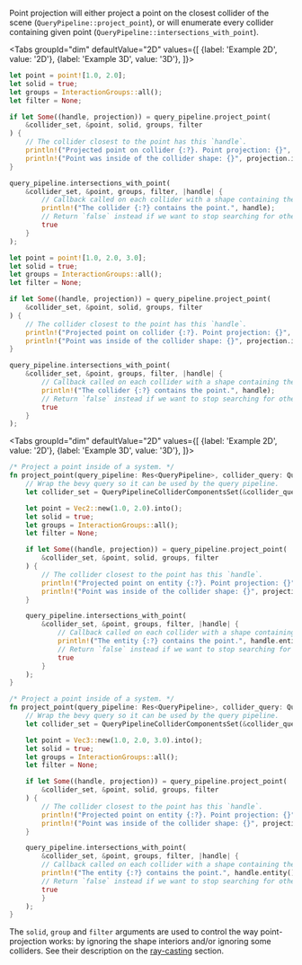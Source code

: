 

Point projection will either project a point on the closest collider of the scene (`QueryPipeline::project_point`),
or will enumerate every collider containing given point (`QueryPipeline::intersections_with_point`).

<rapier>

<Tabs
    groupId="dim"
    defaultValue="2D"
    values={[
        {label: 'Example 2D', value: '2D'},
        {label: 'Example 3D', value: '3D'},
    ]}>
<TabItem value="2D">

```rust
let point = point![1.0, 2.0];
let solid = true;
let groups = InteractionGroups::all();
let filter = None;

if let Some((handle, projection)) = query_pipeline.project_point(
    &collider_set, &point, solid, groups, filter
) {
    // The collider closest to the point has this `handle`.
    println!("Projected point on collider {:?}. Point projection: {}", handle, projection.point);
    println!("Point was inside of the collider shape: {}", projection.is_inside);
}

query_pipeline.intersections_with_point(
    &collider_set, &point, groups, filter, |handle| {
        // Callback called on each collider with a shape containing the point.
        println!("The collider {:?} contains the point.", handle);
        // Return `false` instead if we want to stop searching for other colliders containing this point.
        true
    }
);
```

</TabItem>
<TabItem value="3D">

```rust
let point = point![1.0, 2.0, 3.0];
let solid = true;
let groups = InteractionGroups::all();
let filter = None;

if let Some((handle, projection)) = query_pipeline.project_point(
    &collider_set, &point, solid, groups, filter
) {
    // The collider closest to the point has this `handle`.
    println!("Projected point on collider {:?}. Point projection: {}", handle, projection.point);
    println!("Point was inside of the collider shape: {}", projection.is_inside);
}

query_pipeline.intersections_with_point(
    &collider_set, &point, groups, filter, |handle| {
        // Callback called on each collider with a shape containing the point.
        println!("The collider {:?} contains the point.", handle);
        // Return `false` instead if we want to stop searching for other colliders containing this point.
        true
    }
);
```

</TabItem>
</Tabs>

</rapier>
<bevy>

<Tabs
groupId="dim"
defaultValue="2D"
values={[
{label: 'Example 2D', value: '2D'},
{label: 'Example 3D', value: '3D'},
]}>
<TabItem value="2D">

```rust
/* Project a point inside of a system. */
fn project_point(query_pipeline: Res<QueryPipeline>, collider_query: QueryPipelineColliderComponentsQuery) {
    // Wrap the bevy query so it can be used by the query pipeline.
    let collider_set = QueryPipelineColliderComponentsSet(&collider_query);

    let point = Vec2::new(1.0, 2.0).into();
    let solid = true;
    let groups = InteractionGroups::all();
    let filter = None;

    if let Some((handle, projection)) = query_pipeline.project_point(
        &collider_set, &point, solid, groups, filter
    ) {
        // The collider closest to the point has this `handle`.
        println!("Projected point on entity {:?}. Point projection: {}", handle.entity(), projection.point);
        println!("Point was inside of the collider shape: {}", projection.is_inside);
    }

    query_pipeline.intersections_with_point(
        &collider_set, &point, groups, filter, |handle| {
            // Callback called on each collider with a shape containing the point.
            println!("The entity {:?} contains the point.", handle.entity());
            // Return `false` instead if we want to stop searching for other colliders containing this point.
            true
        }
    );
}
```

</TabItem>
<TabItem value="3D">

```rust
/* Project a point inside of a system. */
fn project_point(query_pipeline: Res<QueryPipeline>, collider_query: QueryPipelineColliderComponentsQuery) {
    // Wrap the bevy query so it can be used by the query pipeline.
    let collider_set = QueryPipelineColliderComponentsSet(&collider_query);

    let point = Vec3::new(1.0, 2.0, 3.0).into();
    let solid = true;
    let groups = InteractionGroups::all();
    let filter = None;

    if let Some((handle, projection)) = query_pipeline.project_point(
        &collider_set, &point, solid, groups, filter
    ) {
        // The collider closest to the point has this `handle`.
        println!("Projected point on entity {:?}. Point projection: {}", handle.entity(), projection.point);
        println!("Point was inside of the collider shape: {}", projection.is_inside);
    }

    query_pipeline.intersections_with_point(
        &collider_set, &point, groups, filter, |handle| {
        // Callback called on each collider with a shape containing the point.
        println!("The entity {:?} contains the point.", handle.entity());
        // Return `false` instead if we want to stop searching for other colliders containing this point.
        true
        }
    );
}
```

</TabItem>
</Tabs>

</bevy>

The `solid`, `group` and `filter` arguments are used to control the way point-projection works: by ignoring the shape
interiors and/or ignoring some colliders. See their description on the [ray-casting](#ray-casting) section.
